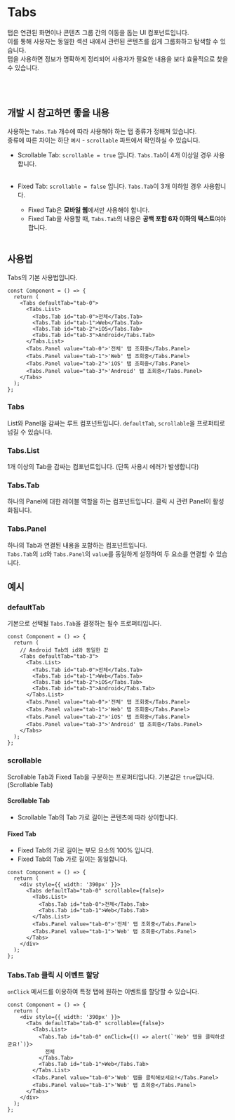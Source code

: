
<Meta of={TabsStories} />

# Tabs

탭은 연관된 화면이나 콘텐츠 그룹 간의 이동을 돕는 UI 컴포넌트입니다.<br />
이를 통해 사용자는 동일한 섹션 내에서 관련된 콘텐츠를 쉽게 그룹화하고 탐색할 수 있습니다.<br />
탭을 사용하면 정보가 명확하게 정리되어 사용자가 필요한 내용을 보다 효율적으로 찾을 수 있습니다.

<Canvas of={TabsStories.Scrollable} />
<Controls />

<br />
<br />

## 개발 시 참고하면 좋을 내용

사용하는 `Tabs.Tab` 개수에 따라 사용해야 하는 탭 종류가 정해져 있습니다.<br />
종류에 따른 차이는 하단 `예시` - `scrollable` 파트에서 확인하실 수 있습니다.

- Scrollable Tab: `scrollable = true` 입니다. `Tabs.Tab`이 4개 이상일 경우 사용합니다.<br /><br />
- Fixed Tab: `scrollable = false` 입니다. `Tabs.Tab`이 3개 이하일 경우 사용합니다.

  - Fixed Tab은 **모바일 웹**에서만 사용해야 합니다.
  - Fixed Tab을 사용할 때, `Tabs.Tab`의 내용은 **공백 포함 6자 이하의 텍스트**여야 합니다.
    <br />
    <br />

## 사용법

Tabs의 기본 사용법입니다.

```tsx
const Component = () => {
  return (
    <Tabs defaultTab="tab-0">
      <Tabs.List>
        <Tabs.Tab id="tab-0">전체</Tabs.Tab>
        <Tabs.Tab id="tab-1">Web</Tabs.Tab>
        <Tabs.Tab id="tab-2">iOS</Tabs.Tab>
        <Tabs.Tab id="tab-3">Android</Tabs.Tab>
      </Tabs.List>
      <Tabs.Panel value="tab-0">'전체' 탭 조회중</Tabs.Panel>
      <Tabs.Panel value="tab-1">'Web' 탭 조회중</Tabs.Panel>
      <Tabs.Panel value="tab-2">'iOS' 탭 조회중</Tabs.Panel>
      <Tabs.Panel value="tab-3">'Android' 탭 조회중</Tabs.Panel>
    </Tabs>
  );
};
```

<Canvas of={TabsStories.Scrollable} />

### Tabs

List와 Panel을 감싸는 루트 컴포넌트입니다. `defaultTab`, `scrollable`을 프로퍼티로 넘길 수 있습니다.

### Tabs.List

1개 이상의 Tab을 감싸는 컴포넌트입니다. (단독 사용시 에러가 발생합니다)

### Tabs.Tab

하나의 Panel에 대한 레이블 역할을 하는 컴포넌트입니다. 클릭 시 관련 Panel이 활성화됩니다.

### Tabs.Panel

하나의 Tab과 연결된 내용을 포함하는 컴포넌트입니다.<br />
`Tabs.Tab`의 `id`와 `Tabs.Panel`의 `value`를 동일하게 설정하여 두 요소를 연결할 수 있습니다.

## 예시

### defaultTab

기본으로 선택될 `Tabs.Tab`을 결정하는 필수 프로퍼티입니다.

```tsx
const Component = () => {
  return (
    // Android Tab의 id와 동일한 값
    <Tabs defaultTab="tab-3">
      <Tabs.List>
        <Tabs.Tab id="tab-0">전체</Tabs.Tab>
        <Tabs.Tab id="tab-1">Web</Tabs.Tab>
        <Tabs.Tab id="tab-2">iOS</Tabs.Tab>
        <Tabs.Tab id="tab-3">Android</Tabs.Tab>
      </Tabs.List>
      <Tabs.Panel value="tab-0">'전체' 탭 조회중</Tabs.Panel>
      <Tabs.Panel value="tab-1">'Web' 탭 조회중</Tabs.Panel>
      <Tabs.Panel value="tab-2">'iOS' 탭 조회중</Tabs.Panel>
      <Tabs.Panel value="tab-3">'Android' 탭 조회중</Tabs.Panel>
    </Tabs>
  );
};
```

<Canvas of={TabsStories.ChangeDefault} />

### scrollable

Scrollable Tab과 Fixed Tab을 구분하는 프로퍼티입니다. 기본값은 `true`입니다. (Scrollable Tab)

#### Scrollable Tab

- Scrollable Tab의 Tab 가로 길이는 콘텐츠에 따라 상이합니다.

<Canvas of={TabsStories.Scrollable} />

#### Fixed Tab

- Fixed Tab의 가로 길이는 부모 요소의 100% 입니다.
- Fixed Tab의 Tab 가로 길이는 동일합니다.

```tsx
const Component = () => {
  return (
    <div style={{ width: '390px' }}>
      <Tabs defaultTab="tab-0" scrollable={false}>
        <Tabs.List>
          <Tabs.Tab id="tab-0">전체</Tabs.Tab>
          <Tabs.Tab id="tab-1">Web</Tabs.Tab>
        </Tabs.List>
        <Tabs.Panel value="tab-0">'전체' 탭 조회중</Tabs.Panel>
        <Tabs.Panel value="tab-1">'Web' 탭 조회중</Tabs.Panel>
      </Tabs>
    </div>
  );
};
```

<Canvas of={TabsStories.FixedTab} />

### Tabs.Tab 클릭 시 이벤트 할당

`onClick` 메서드를 이용하여 특정 탭에 원하는 이벤트를 할당할 수 있습니다.

```tsx
const Component = () => {
  return (
    <div style={{ width: '390px' }}>
      <Tabs defaultTab="tab-0" scrollable={false}>
        <Tabs.List>
          <Tabs.Tab id="tab-0" onClick={() => alert(`'Web' 탭을 클릭하셨군요!`)}>
            전체
          </Tabs.Tab>
          <Tabs.Tab id="tab-1">Web</Tabs.Tab>
        </Tabs.List>
        <Tabs.Panel value="tab-0">'Web' 탭을 클릭해보세요!</Tabs.Panel>
        <Tabs.Panel value="tab-1">'Web' 탭 조회중</Tabs.Panel>
      </Tabs>
    </div>
  );
};
```

<Canvas of={TabsStories.Click} />
